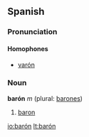 {{see|baron}}

==Spanish==

===Pronunciation===
====Homophones====
*[[varón]]

===Noun===
'''barón''' ''m'' (plural: [[barones]])

# [[baron]]

[[io:barón]]
[[lt:barón]]